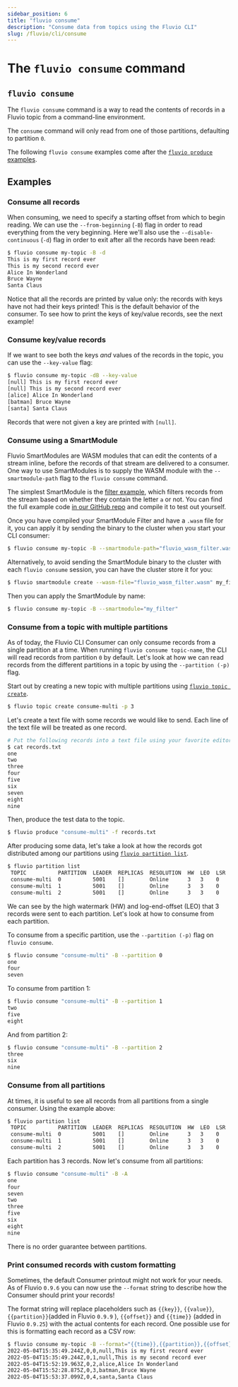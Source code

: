 ```yaml
---
sidebar_position: 6
title: "fluvio consume"
description: "Consume data from topics using the Fluvio CLI"
slug: /fluvio/cli/consume
---
```


# The `fluvio consume` command

## `fluvio consume`

The `fluvio consume` command is a way to read the contents of records in a Fluvio topic
from a command-line environment.

The `consume` command will only read from one of those partitions, defaulting to partition `0`.

The following `fluvio consume` examples come after the [`fluvio produce` examples](/docs/fluvio/cli/produce).

## Examples

### Consume all records

When consuming, we need to specify a starting offset from which to begin reading.
We can use the `--from-beginning` (`-B`) flag in order to read everything from the very
beginning. Here we'll also use the `--disable-continuous` (`-d`) flag in order to exit
after all the records have been read:


```bash copy="fl"
$ fluvio consume my-topic -B -d
This is my first record ever
This is my second record ever
Alice In Wonderland
Bruce Wayne
Santa Claus
```

Notice that all the records are printed by value only: the records with keys have not
had their keys printed! This is the default behavior of the consumer. To see how to print
the keys of key/value records, see the next example!

### Consume key/value records

If we want to see both the keys _and_ values of the records in the topic, you can use
the `--key-value` flag:


```bash copy="fl"
$ fluvio consume my-topic -dB --key-value
[null] This is my first record ever
[null] This is my second record ever
[alice] Alice In Wonderland
[batman] Bruce Wayne
[santa] Santa Claus
```

Records that were not given a key are printed with `[null]`.

### Consume using a SmartModule

Fluvio SmartModules are WASM modules that can edit the contents of a stream
inline, before the records of that stream are delivered to a consumer. One way to use
SmartModules is to supply the WASM module with the `--smartmodule-path` flag to
the `fluvio consume` command.

The simplest SmartModule is the [filter example], which
filters records from the stream based on whether they contain the letter `a`
or not. You can find the full example code [in our GitHub repo] and compile
it to test out yourself.

[filter example]: /docs/connectors/concepts/smartmodules/transformations/filter
[in our GitHub repo]: https://github.com/infinyon/fluvio/blob/d63e3e2569e4d64a098e5c2189ac68e6e9cd2670/crates/fluvio-smartmodule/examples/filter_json

Once you have compiled your SmartModule Filter and have a `.wasm` file for it, you
can apply it by sending the binary to the cluster when you start your CLI consumer:


```bash copy="fl"
$ fluvio consume my-topic -B --smartmodule-path="fluvio_wasm_filter.wasm"
```

Alternatively, to avoid sending the SmartModule binary to the cluster with each
`fluvio consume` session, you can have the cluster store it for you:


```bash copy="fl"
$ fluvio smartmodule create --wasm-file="fluvio_wasm_filter.wasm" my_filter
```

Then you can apply the SmartModule by name:


```bash copy="fl"
$ fluvio consume my-topic -B --smartmodule="my_filter"
```

### Consume from a topic with multiple partitions

As of today, the Fluvio CLI Consumer can only consume records from a single
partition at a time. When running `fluvio consume topic-name`, the CLI will
read records from partition `0` by default. Let's look at how we can read
records from the different partitions in a topic by using the `--partition (-p)` flag.

Start out by creating a new topic with multiple partitions using [`fluvio topic create`].

[`fluvio topic create`]: /docs/fluvio/cli/topic#fluvio-topic-create


```bash copy="fl"
$ fluvio topic create consume-multi -p 3
```

Let's create a text file with some records we would like to send. Each line of the
text file will be treated as one record.

```bash
# Put the following records into a text file using your favorite editor
$ cat records.txt
one
two
three
four
five
six
seven
eight
nine
```

Then, produce the test data to the topic.


```bash copy="fl"
$ fluvio produce "consume-multi" -f records.txt
```

After producing some data, let's take a look at how the records got distributed
among our partitions using [`fluvio partition list`].

[`fluvio partition list`]: /docs/fluvio/cli/partition#fluvio-partition-list


```bash copy="fl"
$ fluvio partition list
 TOPIC          PARTITION  LEADER  REPLICAS  RESOLUTION  HW  LEO  LSR  FOLLOWER OFFSETS
 consume-multi  0          5001    []        Online      3   3    0    []
 consume-multi  1          5001    []        Online      3   3    0    []
 consume-multi  2          5001    []        Online      3   3    0    []
```

We can see by the high watermark (HW) and log-end-offset (LEO) that 3 records were
sent to each partition. Let's look at how to consume from each partition.

To consume from a specific partition, use the `--partition (-p)` flag on `fluvio consume`.


```bash copy="fl"
$ fluvio consume "consume-multi" -B --partition 0
one
four
seven
```

To consume from partition 1:


```bash
$ fluvio consume "consume-multi" -B --partition 1
two
five
eight
```

And from partition 2:


```bash copy="fl"
$ fluvio consume "consume-multi" -B --partition 2
three
six
nine
```

### Consume from all partitions

At times, it is useful to see all records from all partitions from a single consumer.
Using the example above:


```bash copy="fl"
$ fluvio partition list
 TOPIC          PARTITION  LEADER  REPLICAS  RESOLUTION  HW  LEO  LSR  FOLLOWER OFFSETS
 consume-multi  0          5001    []        Online      3   3    0    []
 consume-multi  1          5001    []        Online      3   3    0    []
 consume-multi  2          5001    []        Online      3   3    0    []
```

Each partition has 3 records. Now let's consume from all partitions:


```bash copy="fl"
$ fluvio consume "consume-multi" -B -A
one
four
seven
two
three
five
six
eight
nine
```

<Alert>
  There is no order guarantee between partitions.
</Alert>

### Print consumed records with custom formatting

Sometimes, the default Consumer printout might not work for your needs. As of Fluvio `0.9.6`
you can now use the `--format` string to describe how the Consumer should print your records!

The format string will replace placeholders such as `{{key}}`, `{{value}}`, `{{partition}}`(added in Fluvio `0.9.9` ), `{{offset}}` and `{{time}}` (added in Fluvio `0.9.25`)
with the actual contents for each record. One possible use for this is formatting each record
as a CSV row:


```bash copy="fl"
$ fluvio consume my-topic -B --format="{{time}},{{partition}},{{offset}},{{key}},{{value}}"
2022-05-04T15:35:49.244Z,0,0,null,This is my first record ever
2022-05-04T15:35:49.244Z,0,1,null,This is my second record ever
2022-05-04T15:52:19.963Z,0,2,alice,Alice In Wonderland
2022-05-04T15:52:28.875Z,0,3,batman,Bruce Wayne
2022-05-04T15:53:37.099Z,0,4,santa,Santa Claus
```
